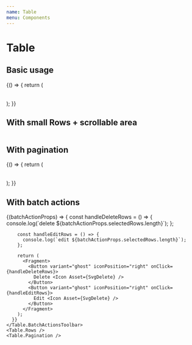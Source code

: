 ```yaml
---
name: Table
menu: Components
---
```



# Table

<PropsTable of={Table} />

## Basic usage

<Playground>
  {() => {
    return (
      <Table
        {...{
          data,
          columns,
        }}
      >
        <Table.Rows />
      </Table>
    );
  }}
</Playground>

## With small Rows + scrollable area

<Playground>
  <Box height={250}>
    <Table
      {...{
        data,
        columns,
      }}
    >
      <Table.Rows small />
    </Table>
  </Box>
</Playground>

## With pagination

<Playground>
  {() => {
    return (
      <Table
        {...{
          data,
          columns,
        }}
      >
        <Table.Rows />
        <Table.Pagination />
      </Table>
    );
  }}
</Playground>

## With batch actions

<Playground>
  <Table
    {...{
      data,
      columns,
    }}
    selectable
  >
    <Table.BatchActionsToolbar>
      {(batchActionProps) => {
        const handleDeleteRows = () => {
          console.log(`delete ${batchActionProps.selectedRows.length}`);
        };

        const handleEditRows = () => {
          console.log(`edit ${batchActionProps.selectedRows.length}`);
        };

        return (
          <Fragment>
            <Button variant="ghost" iconPosition="right" onClick={handleDeleteRows}>
              Delete <Icon Asset={SvgDelete} />
            </Button>
            <Button variant="ghost" iconPosition="right" onClick={handleEditRows}>
              Edit <Icon Asset={SvgDelete} />
            </Button>
          </Fragment>
        );
      }}
    </Table.BatchActionsToolbar>
    <Table.Rows />
    <Table.Pagination />

  </Table>
</Playground>
